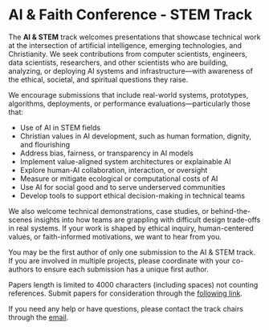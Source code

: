 # AI & Faith Conference - STEM Track

The **AI & STEM** track welcomes presentations that showcase technical work at the intersection of artificial intelligence, emerging technologies, and Christianity. We seek contributions from computer scientists, engineers, data scientists, researchers, and other scientists who are building, analyzing, or deploying AI systems and infrastructure—with awareness of the ethical, societal, and spiritual questions they raise.

We encourage submissions that include real-world systems, prototypes, algorithms, deployments, or performance evaluations—particularly those that:

* Use of AI in STEM fields
* Christian values in AI development, such as human formation, dignity, and flourishing
* Address bias, fairness, or transparency in AI models
* Implement value-aligned system architectures or explainable AI
* Explore human-AI collaboration, interaction, or oversight
* Measure or mitigate ecological or computational costs of AI
* Use AI for social good and to serve underserved communities
* Develop tools to support ethical decision-making in technical teams

We also welcome technical demonstrations, case studies, or behind-the-scenes insights into how teams are grappling with difficult design trade-offs in real systems. If your work is shaped by ethical inquiry, human-centered values, or faith-informed motivations, we want to hear from you.

You may be the first author of only one submission to the AI & STEM track. If you are involved in multiple projects, please coordinate with your co-authors to ensure each submission has a unique first author.

Papers length is limited to 4000 characters (including spaces) not counting references. Submit papers for consideration through the [following link](https://forms.office.com/r/LFtHSYhDZS).

If you need any help or have questions, please contact the track chairs through the [email](mailto:AI-STEM@calvin.edu).